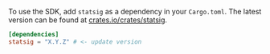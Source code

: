 To use the SDK, add `statsig` as a dependency in your `Cargo.toml`. The latest version can be found at [crates.io/crates/statsig](https://crates.io/crates/statsig).

```toml
[dependencies]
statsig = "X.Y.Z" # <- update version
```

